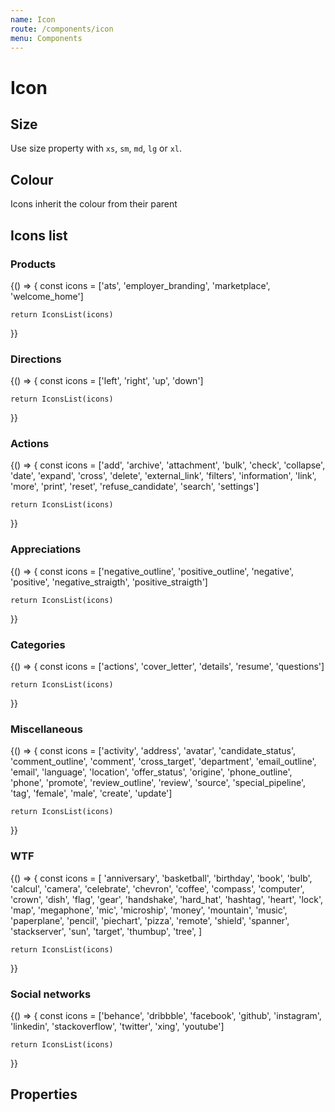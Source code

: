 ```yaml
---
name: Icon
route: /components/icon
menu: Components
---
```




# Icon

## Size

Use size property with `xs`, `sm`, `md`, `lg` or `xl`.

<Playground>
  <Icon name="twitter" size="xs" />
  <Icon name="twitter" size="sm" />
  <Icon name="twitter" size="md" />
  <Icon name="twitter" size="lg" />
  <Icon name="twitter" size="xl" />
</Playground>

## Colour

Icons inherit the colour from their parent

<Playground>
  <div style={{ display: 'flex' }}>
    <div style={{ color: 'blue' }}>
      <Icon name="twitter" size="xl" />
    </div>
    <div style={{ color: 'orange' }}>
      <Icon name="twitter" size="xl" />
    </div>
    <div style={{ color: 'green' }}>
      <Icon name="twitter" size="xl" />
    </div>
  </div>
</Playground>

## Icons list

### Products

<Playground>
  {() => {
    const icons = ['ats', 'employer_branding', 'marketplace', 'welcome_home']

    return IconsList(icons)

}}

</Playground>

### Directions

<Playground>
  {() => {
    const icons = ['left', 'right', 'up', 'down']

    return IconsList(icons)

}}

</Playground>

### Actions

<Playground>
  {() => {
    const icons = ['add', 'archive', 'attachment', 'bulk', 'check', 'collapse', 'date', 'expand', 'cross', 'delete', 'external_link', 'filters', 'information', 'link', 'more', 'print', 'reset', 'refuse_candidate', 'search', 'settings']

    return IconsList(icons)

}}

</Playground>

### Appreciations

<Playground>
  {() => {
    const icons = ['negative_outline', 'positive_outline', 'negative', 'positive', 'negative_straigth', 'positive_straigth']

    return IconsList(icons)

}}

</Playground>

### Categories

<Playground>
  {() => {
    const icons = ['actions', 'cover_letter', 'details', 'resume', 'questions']

    return IconsList(icons)

}}

</Playground>

### Miscellaneous

<Playground>
  {() => {
    const icons = ['activity', 'address', 'avatar', 'candidate_status', 'comment_outline', 'comment', 'cross_target', 'department', 'email_outline', 'email', 'language', 'location', 'offer_status', 'origine', 'phone_outline', 'phone', 'promote', 'review_outline', 'review', 'source', 'special_pipeline', 'tag', 'female', 'male', 'create', 'update']

    return IconsList(icons)

}}

</Playground>

### WTF

<Playground>
  {() => {
    const icons = [
      'anniversary',
      'basketball',
      'birthday',
      'book',
      'bulb',
      'calcul',
      'camera',
      'celebrate',
      'chevron',
      'coffee',
      'compass',
      'computer',
      'crown',
      'dish',
      'flag',
      'gear',
      'handshake',
      'hard_hat',
      'hashtag',
      'heart',
      'lock',
      'map',
      'megaphone',
      'mic',
      'microship',
      'money',
      'mountain',
      'music',
      'paperplane',
      'pencil',
      'piechart',
      'pizza',
      'remote',
      'shield',
      'spanner',
      'stackserver',
      'sun',
      'target',
      'thumbup',
      'tree',
    ]

    return IconsList(icons)

}}

</Playground>

### Social networks

<Playground>
  {() => {
    const icons = ['behance', 'dribbble', 'facebook', 'github', 'instagram', 'linkedin', 'stackoverflow', 'twitter', 'xing', 'youtube']

    return IconsList(icons)

}}

</Playground>

## Properties

<Props of={Icon} />
